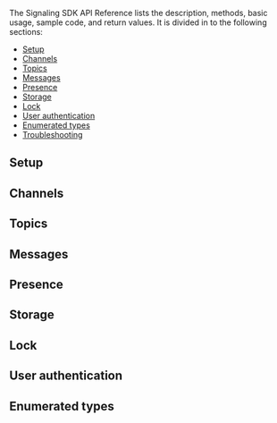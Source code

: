 <PlatformWrapper platform="ios, macos">

The Signaling SDK API Reference lists the description, methods, basic usage, sample code, and return values. It is divided in to the following sections:

* [Setup](#setup)
* [Channels](#channels)
* [Topics](#topics)
* [Messages](#messages)
* [Presence](#presence)
* [Storage](#storage)
* [Lock](#lock)
* [User authentication](#user-authentication)
* [Enumerated types](#enumerated-types)
* [Troubleshooting](#troubleshooting)

## Setup
<Configuration ag_platform='ios' />

## Channels
<Channels ag_platform='ios' />

## Topics
<Topics ag_platform='ios' />

## Messages
<Messages ag_platform='ios' />

## Presence
<Presence ag_platform='ios' />

## Storage
<Storage ag_platform='ios' />

## Lock
<Lock ag_platform='ios' />

## User authentication
<UserAuthentication ag_platform='ios' />

## Enumerated types
<Enums ag_platform='ios' />

<Troubleshooting ag_platform='ios' />

</PlatformWrapper>